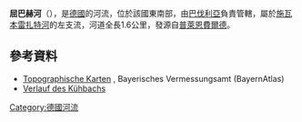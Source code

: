 {{No footnotes|time=2020-12-10T03:33:48+00:00}}
{{Coord|49.14892|N|11.01064|E|display=title}}

'''屈巴赫河'''（{{lang-de|Kühbach}}），是[[德國|德國]]的河流，位於該國東南部，由[[巴伐利亞|巴伐利亞]]負責管轄，屬於[[施瓦本雷扎特河|施瓦本雷扎特河]]的左支流，河道全長1.6公里，發源自[[普萊恩費爾德|普萊恩費爾德]]。

==參考資料==
* [http://geoportal.bayern.de/bayernatlas/?x=2RgYT2iGt9hGht0RHc3xiDib3o8*xpn8asNoYyKBuMIutXVD2S2N6b29IcYLbSYqSACNyfbOxMkZNucFaBtGHUOuuEbuVZGy9wDE9J*h3ag&X=5446079.30&Y=4427211.60&zoom=12&lang=de&topic=ba&bgLayer=tk&catalogNodes=122 Topographische Karten] {{Wayback|url=http://geoportal.bayern.de/bayernatlas/?x=2RgYT2iGt9hGht0RHc3xiDib3o8*xpn8asNoYyKBuMIutXVD2S2N6b29IcYLbSYqSACNyfbOxMkZNucFaBtGHUOuuEbuVZGy9wDE9J*h3ag&X=5446079.30&Y=4427211.60&zoom=12&lang=de&topic=ba&bgLayer=tk&catalogNodes=122 |date=20160304091745 }}, Bayerisches Vermessungsamt (BayernAtlas)
* [http://geoportal.bayern.de/bayernatlas/?x=2RgYT2iGt9hGht0RHc3xiDib3o8*xpn8asNoYyKBuMIutXVD2S2N6b29IcYLbSYqSACNyfbOxMkZNucFaBtGHUOuuEbuVZGy9wDE9J*h3ag&X=5446079.30&Y=4427211.60&zoom=12&lang=de&topic=ba&bgLayer=tk&catalogNodes=122 Verlauf des Kühbachs] {{Wayback|url=http://geoportal.bayern.de/bayernatlas/?x=2RgYT2iGt9hGht0RHc3xiDib3o8*xpn8asNoYyKBuMIutXVD2S2N6b29IcYLbSYqSACNyfbOxMkZNucFaBtGHUOuuEbuVZGy9wDE9J*h3ag&X=5446079.30&Y=4427211.60&zoom=12&lang=de&topic=ba&bgLayer=tk&catalogNodes=122 |date=20160304091745 }}

{{Germany-geo-stub}}
[[Category:德國河流|Category:德國河流]]